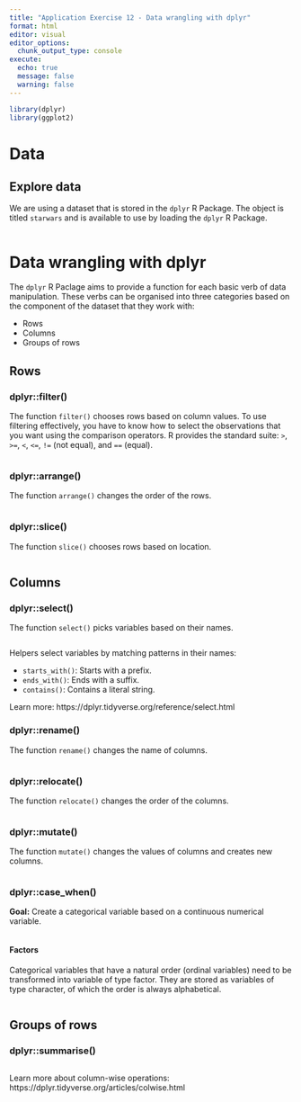 ```yaml
---
title: "Application Exercise 12 - Data wrangling with dplyr"
format: html
editor: visual
editor_options: 
  chunk_output_type: console
execute:
  echo: true
  message: false
  warning: false
---
```


```r

library(dplyr)
library(ggplot2)

```

# Data

## Explore data

We are using a dataset that is stored in the `dplyr` R Package. The object is titled `starwars` and is available to use by loading the `dplyr` R Package.

```r


```

# Data wrangling with dplyr

The `dplyr` R Paclage aims to provide a function for each basic verb of data manipulation. These verbs can be organised into three categories based on the component of the dataset that they work with:

-   Rows
-   Columns
-   Groups of rows

## Rows

### dplyr::filter()

The function `filter()` chooses rows based on column values. To use filtering effectively, you have to know how to select the observations that you want using the comparison operators. R provides the standard suite: `>`, `>=`, `<`, `<=`, `!=` (not equal), and `==` (equal).

```r


```

### dplyr::arrange()

The function `arrange()` changes the order of the rows.

```r


```

### dplyr::slice()

The function `slice()` chooses rows based on location.

```r



```

## Columns

### dplyr::select()

The function `select()` picks variables based on their names.

```r


```

Helpers select variables by matching patterns in their names:

-   `starts_with()`: Starts with a prefix.
-   `ends_with()`: Ends with a suffix.
-   `contains()`: Contains a literal string.

Learn more: https://dplyr.tidyverse.org/reference/select.html

### dplyr::rename()

The function `rename()` changes the name of columns.

```r


```

### dplyr::relocate()

The function `relocate()` changes the order of the columns.

```r



```

### dplyr::mutate()

The function `mutate()` changes the values of columns and creates new columns.

```r


```

### dplyr::case_when()

**Goal:** Create a categorical variable based on a continuous numerical variable.

```r



```

#### Factors

Categorical variables that have a natural order (ordinal variables) need to be transformed into variable of type factor. They are stored as variables of type character, of which the order is always alphabetical.

```r



```

## Groups of rows

### dplyr::summarise()

```r



```

Learn more about column-wise operations: https://dplyr.tidyverse.org/articles/colwise.html
